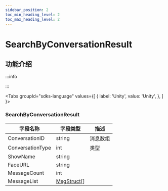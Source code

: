 ```yaml
---
sidebar_position: 2
toc_min_heading_level: 2
toc_max_heading_level: 2
---
```


# SearchByConversationResult

## 功能介绍

:::info

:::

<Tabs
groupId="sdks-language"
values={[
{ label: 'Unity', value: 'Unity', },
]
}>

<TabItem value="Unity">

### SearchByConversationResult

| 字段名称       | 字段类型 | 描述         |
| -------------- | -------- | ------------ |
| ConversationID | string | 消息数组     |
| ConversationType| int |  类型 |
| ShowName | string |   |
| FaceURL | string |   |
|MessageCount  | int |   |
|MessageList | [MsgStruct](/class/message/messageInfo.mdx)[] |   |


</TabItem>
</Tabs>
